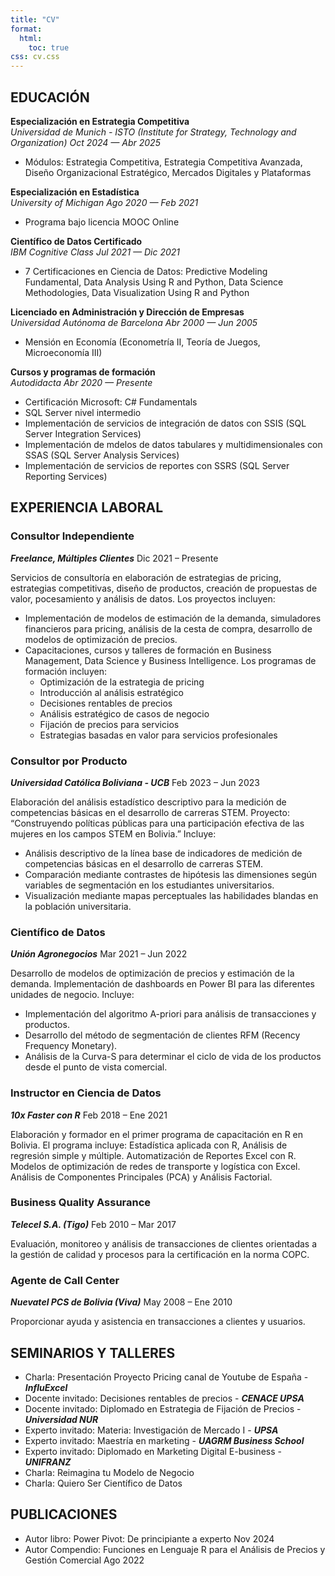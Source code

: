 ```yaml
---
title: "CV"
format:
  html:
    toc: true
css: cv.css
---
```


## EDUCACIÓN

**Especialización en Estrategia Competitiva**<br> *Universidad de Munich - ISTO (Institute for Strategy, Technology and Organization)* [*Oct 2024 --- Abr 2025*]{.cvdate}

-   Módulos: Estrategia Competitiva, Estrategia Competitiva Avanzada, Diseño Organizacional Estratégico, Mercados Digitales y Plataformas

**Especialización en Estadística** <br> *University of Michigan* [*Ago 2020 --- Feb 2021*]{.cvdate}

-   Programa bajo licencia MOOC Online

**Científico de Datos Certificado** <br> *IBM Cognitive Class* [*Jul 2021 --- Dic 2021*]{.cvdate}

-   7 Certificaciones en Ciencia de Datos: Predictive Modeling Fundamental, Data Analysis Using R and Python, Data Science Methodologies, Data Visualization Using R and Python

**Licenciado en Administración y Dirección de Empresas** <br> *Universidad Autónoma de Barcelona* [*Abr 2000 --- Jun 2005*]{.cvdate}

-   Mensión en Economía (Econometría II, Teoría de Juegos, Microeconomía III)

**Cursos y programas de formación** <br> *Autodidacta* [*Abr 2020 --- Presente*]{.cvdate}

-   Certificación Microsoft: C# Fundamentals
-   SQL Server nivel intermedio
-   Implementación de servicios de integración de datos con SSIS (SQL Server Integration Services)
-   Implementación de mdelos de datos tabulares y multidimensionales con SSAS (SQL Server Analysis Services)
-   Implementación de servicios de reportes con SSRS (SQL Server Reporting Services)

## EXPERIENCIA LABORAL{style="page-break-before: always"}

### Consultor Independiente

***Freelance, Múltiples Clientes*** [Dic 2021 -- Presente]{.cvdate}

Servicios de consultoría en elaboración de estrategias de pricing, estrategias competitivas, diseño de productos, creación de propuestas de valor, pocesamiento y análisis de datos. Los proyectos incluyen: 

-   Implementación de modelos de estimación de la demanda, simuladores financieros para pricing, análisis de la cesta de compra, desarrollo de modelos de optimización de precios.
-   Capacitaciones, cursos y talleres de formación en Business Management, Data Science y Business Intelligence. Los programas de formación incluyen:
    - Optimización de la estrategia de pricing
    - Introducción al análisis estratégico
    - Decisiones rentables de precios
    - Análisis estratégico de casos de negocio
    - Fijación de precios para servicios
    - Estrategias basadas en valor para servicios profesionales

### Consultor por Producto

***Universidad Católica Boliviana - UCB*** [Feb 2023 -- Jun 2023]{.cvdate}

Elaboración del análisis estadístico descriptivo para la medición de competencias básicas en el desarrollo de carreras STEM. Proyecto: "Construyendo políticas públicas para una participación efectiva de las mujeres en los campos STEM en Bolivia." Incluye:

-   Análisis descriptivo de la línea base de indicadores de medición de competencias básicas en el desarrollo de carreras STEM.
-   Comparación mediante contrastes de hipótesis las dimensiones según variables de segmentación en los estudiantes universitarios.
-   Visualización mediante mapas perceptuales las habilidades blandas en la población universitaria.

### Científico de Datos

***Unión Agronegocios*** [Mar 2021 -- Jun 2022]{.cvdate}

Desarrollo de modelos de optimización de precios y estimación de la demanda. Implementación de dashboards en Power BI para las diferentes unidades de negocio. Incluye:

-   Implementación del algoritmo A-priori para análisis de transacciones y productos.
-   Desarrollo del método de segmentación de clientes RFM (Recency Frequency Monetary).
-   Análisis de la Curva-S para determinar el ciclo de vida de los productos desde el punto de vista comercial.

### Instructor en Ciencia de Datos

***10x Faster con R*** [Feb 2018 -- Ene 2021]{.cvdate}

Elaboración y formador en el primer programa de capacitación en R en Bolivia. El programa incluye: Estadística aplicada con R, Análisis de regresión simple y múltiple. Automatización de Reportes Excel con R. Modelos de optimización de redes de transporte y logística con Excel. Análisis de Componentes Principales (PCA) y Análisis Factorial.

### Business Quality Assurance

***Telecel S.A. (Tigo)*** [Feb 2010 -- Mar 2017]{.cvdate}

Evaluación, monitoreo y análisis de transacciones de clientes orientadas a la gestión de calidad y procesos para la certificación en la norma COPC.

### Agente de Call Center

***Nuevatel PCS de Bolivia (Viva)*** [May 2008 -- Ene 2010]{.cvdate}

Proporcionar ayuda y asistencia en transacciones a clientes y usuarios. 

## SEMINARIOS Y TALLERES

-   Charla: Presentación Proyecto Pricing canal de Youtube de España - **_InfluExcel_**
-   Docente invitado: Decisiones rentables de precios - **_CENACE UPSA_**
-   Docente invitado: Diplomado en Estrategia de Fijación de Precios - **_Universidad NUR_**
-   Experto invitado: Materia: Investigación de Mercado I - **_UPSA_**
-   Experto invitado: Maestría en marketing - **_UAGRM Business School_**
-   Experto invitado: Diplomado en Marketing Digital E-business - **_UNIFRANZ_**
-   Charla: Reimagina tu Modelo de Negocio
-   Charla: Quiero Ser Científico de Datos   

## PUBLICACIONES

-   Autor libro: Power Pivot: De principiante a experto [Nov 2024]{.cvdate}
-   Autor Compendio: Funciones en Lenguaje R para el Análisis de Precios y Gestión Comercial [Ago 2022]{.cvdate}


